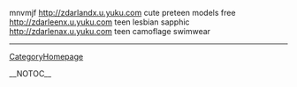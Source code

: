 mnvmjf http://zdarlandx.u.yuku.com cute preteen models free
http://zdarleenx.u.yuku.com teen lesbian sapphic
http://zdarlenax.u.yuku.com teen camoflage swimwear
----
[[CategoryHomepage]]

__NOTOC__